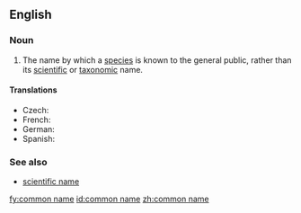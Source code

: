 ==English==

===Noun===
{{wikipedia}}
{{en-noun|sg=[[common]] [[name]]}}

# The name by which a [[species]] is known to the general public, rather than its [[scientific]] or [[taxonomic]] name.

====Translations====
{{trans-top|a name by which a species is known to the general public}}
{{trans-middle}}
* Czech: {{t|cs|obecné jméno}}
* French: {{t|fr|nom vernaculaire}}
* German: {{t|de|trivialname}}
* Spanish: {{t|es|nombre común|m}}
{{trans-bottom}}

===See also===
*[[scientific name]]

[[fy:common name]]
[[id:common name]]
[[zh:common name]]